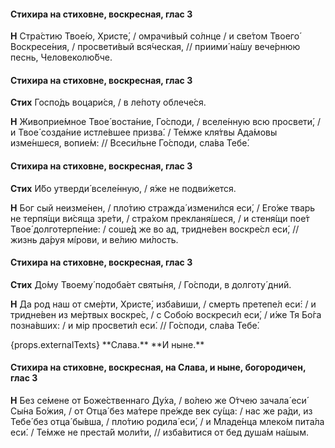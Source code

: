 #### Стихира на стиховне, воскресная, глас 3

**Н** Стра́стию Твое́ю, Христе́, / омрачи́вый со́лнце / и све́том Твоего́ Воскресе́ния, / просвети́вый вся́ческая, // приими́ на́шу вече́рнюю песнь, Человеколю́бче.

#### Стихира на стиховне, воскресная, глас 3

**Стих** Госпо́дь воцари́ся, / в ле́поту облече́ся.

**Н** Живоприе́мное Твое́ воста́ние, Го́споди, / вселе́нную всю просвети́, / и Твое́ созда́ние истле́вшее призва́. / Те́мже кля́твы Ада́мовы изме́ншеся, вопие́м: // Всеси́льне Го́споди, сла́ва Тебе́.

#### Стихира на стиховне, воскресная, глас 3

**Стих** И́бо утверди́ вселе́нную, / я́же не подви́жется.

**Н** Бог сый неизме́нен, / пло́тию стражда́ измени́лся еси́, / Его́же тварь не терпя́щи ви́сяща зре́ти, / стра́хом прекланя́шеся, / и стеня́щи пое́т Твое́ долготерпе́ние: / соше́д же во ад, тридне́вен воскре́сл еси́, // жизнь да́руя мíрови, и ве́лию ми́лость.

#### Стихира на стиховне, воскресная, глас 3

**Стих** До́му Твоему́ подоба́ет святы́ня, / Го́споди, в долготу́ дний.

**Н** Да род наш от сме́рти, Христе́, изба́виши, / смерть претепе́л еси́: / и тридне́вен из ме́ртвых воскре́с, / с Собо́ю воскреси́л еси́, / и́же Тя Бо́га позна́вших: / и мiр просвети́л еси́. // Го́споди, сла́ва Тебе́.

<If condition={props.externalTexts}>
    <Then>
        {props.externalTexts}
    </Then>
    <Else>
        **Слава.**
    </Else>
</If>

<If condition={!props.hasExclusiveEnding}>
**И ныне.**

#### Стихира на стиховне, воскресная, на Слава, и ныне, богородичен, глас 3

**Н** Без се́мене от Боже́ственнаго Ду́ха, / во́лею же О́тчею зачала́ еси́ Сы́на Бо́жия, / от Отца́ без ма́тере пре́жде век су́ща: / нас же ра́ди, из Тебе́ без отца́ бы́вша, / пло́тию родила́ еси́, / и Младе́нца млеко́м пита́ла еси́. / Те́мже не преста́й моли́ти, // изба́витися от бед душа́м на́шым.
</If>